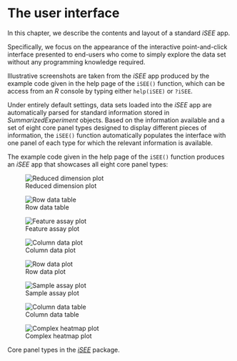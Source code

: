 # The user interface

In this chapter, we describe the contents and layout of a standard *iSEE* app.

Specifically, we focus on the appearance of the interactive point-and-click interface presented to end-users who come to simply explore the data set without any programming knowledge required.

Illustrative screenshots are taken from the *iSEE* app produced by the example code given in the help page of the `iSEE()` function,
which can be access from an *R* console by typing either `help(iSEE)` or `?iSEE`.

Under entirely default settings, data sets loaded into the *iSEE* app are automatically parsed for standard information stored in *SummarizedExperiment* objects.
Based on the information available and a set of eight core panel types designed to display different pieces of information, the `iSEE()` function automatically populates the interface with one panel of each type for which the relevant information is available.

The example code given in the help page of the `iSEE()` function produces an *iSEE* app that showcases all eight core panel types:

::: {#fig-elephants layout-ncol=3}

![Reduced dimension plot](figures/ReducedDimensionPlot.png){#fig-ReducedDimensionPlot}

![Row data table](figures/RowDataTable.png){#fig-RowDataTable}

![Feature assay plot](figures/FeatureAssayPlot.png){#fig-FeatureAssayPlot}

![Column data plot](figures/ColumnDataPlot.png){#fig-ColumnDataPlot}

![Row data plot](figures/RowDataPlot.png){#fig-RowDataPlot}

![Sample assay plot](figures/SampleAssayPlot.png){#fig-SampleAssayPlot}

![Column data table](figures/ColumnDataTable.png){#fig-ColumnDataTable}

![Complex heatmap plot](figures/ComplexHeatmapPlot.png){#fig-ComplexHeatmapPlotlumnDataPlot}

Core panel types in the [*iSEE*][bioc-isee] package.
:::

[bioc-isee]: https://bioconductor.org/packages/iSEE/